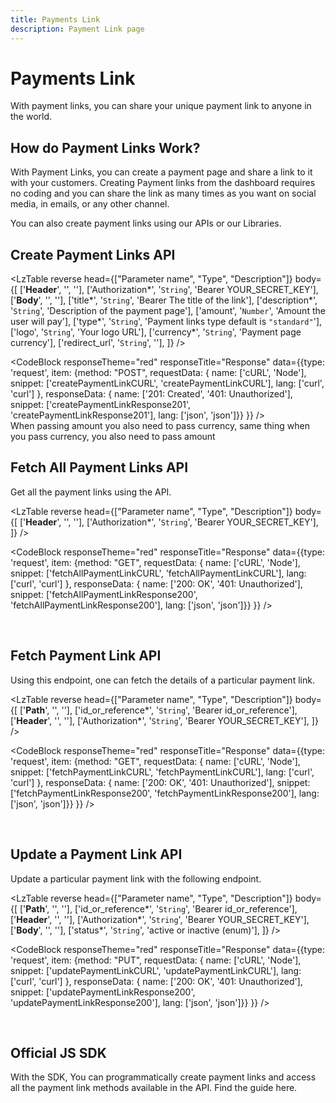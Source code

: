 ```yaml
---
title: Payments Link
description: Payment Link page
---
```


# Payments Link

With payment links, you can share your unique payment link to anyone in the world.
<Divider className='max-w-100 mt-1 mb-8' />

## How do Payment Links Work?

With Payment Links, you can create a payment page and share a link to it with your customers. Creating Payment links from the dashboard requires no coding and you can share the link as many times as you want on social media, in emails, or any other channel.

You can also create payment links using our APIs or our Libraries.
<Divider className='max-w-100 mt-1 mb-8' />
<br />

## Create Payment Links API

<LzTable 
  reverse
  head={["Parameter name", "Type", "Description"]}
  body={[
    ['<strong>Header</strong>', '', ''],
    ['Authorization*', '<code>String</code>', 'Bearer YOUR_SECRET_KEY'],
    ['<strong>Body</strong>', '', ''],
    ['title*', '<code>String</code>', 'Bearer The title of the link'],
    ['description*', '<code>String</code>', 'Description of the payment page'],
    ['amount', '<code>Number</code>', 'Amount the user will pay'],
    ['type*', '<code>String</code>', 'Payment links type default is <code>"standard"</code>'],
    ['logo', '<code>String</code>', 'Your logo URL'],
    ['currency*', '<code>String</code>', 'Payment page currency'],
    ['redirect_url', '<code>String</code>', ''],
  ]}
/>

<CodeBlock 
  responseTheme="red" 
  responseTitle="Response" 
  data={{type: 'request', item: {method: "POST", requestData: {
    name: ['cURL', 'Node'], 
    snippet: ['createPaymentLinkCURL', 'createPaymentLinkCURL'], 
    lang: ['curl', 'curl']
    }, 
    responseData: {
      name: ['201: Created', '401: Unauthorized'], 
      snippet: ['createPaymentLinkResponse201', 'createPaymentLinkResponse201'], 
      lang: ['json', 'json']}} 
    }} 
  />
<br />
<Alert>When passing amount you also need to pass currency, same thing when you pass currency, you also need to pass amount</Alert>
<Divider className='max-w-100 mt-1 mb-8' />

## Fetch All Payment Links API
Get all the payment links using the API.

<LzTable 
  reverse
  head={["Parameter name", "Type", "Description"]}
  body={[
    ['<strong>Header</strong>', '', ''],
    ['Authorization*', '<code>String</code>', 'Bearer YOUR_SECRET_KEY'],
  ]}
/>

<CodeBlock 
  responseTheme="red" 
  responseTitle="Response" 
  data={{type: 'request', item: {method: "GET", requestData: {
    name: ['cURL', 'Node'], 
    snippet: ['fetchAllPaymentLinkCURL', 'fetchAllPaymentLinkCURL'], 
    lang: ['curl', 'curl']
  }, 
  responseData: {
    name: ['200: OK', '401: Unauthorized'], 
    snippet: ['fetchAllPaymentLinkResponse200', 'fetchAllPaymentLinkResponse200'], 
    lang: ['json', 'json']}} 
  }} 
/>

<Divider className='max-w-100 mt-1 mb-8' />
<br />

## Fetch Payment Link API
Using this endpoint, one can fetch the details of a particular payment link.

<LzTable 
  reverse
  head={["Parameter name", "Type", "Description"]}
  body={[
    ['<strong>Path</strong>', '', ''],
    ['id_or_reference*', '<code>String</code>', 'Bearer id_or_reference'],
    ['<strong>Header</strong>', '', ''],
    ['Authorization*', '<code>String</code>', 'Bearer YOUR_SECRET_KEY'],
  ]}
/>

<CodeBlock 
  responseTheme="red" 
  responseTitle="Response" 
  data={{type: 'request', item: {method: "GET", requestData: {
    name: ['cURL', 'Node'], 
    snippet: ['fetchPaymentLinkCURL', 'fetchPaymentLinkCURL'], 
    lang: ['curl', 'curl']
  }, 
  responseData: {
    name: ['200: OK', '401: Unauthorized'], 
    snippet: ['fetchPaymentLinkResponse200', 'fetchPaymentLinkResponse200'], 
    lang: ['json', 'json']}} 
  }}
/>

<Divider className='max-w-100 mt-1 mb-8' />
<br />

## Update a Payment Link API
Update a particular payment link with the following endpoint.

<LzTable 
  reverse
  head={["Parameter name", "Type", "Description"]}
  body={[
    ['<strong>Path</strong>', '', ''],
    ['id_or_reference*', '<code>String</code>', 'Bearer id_or_reference'],
    ['<strong>Header</strong>', '', ''],
    ['Authorization*', '<code>String</code>', 'Bearer YOUR_SECRET_KEY'],
    ['<strong>Body</strong>', '', ''],
    ['status*', '<code>String</code>', 'active or inactive (enum)'],
  ]}
/>

<CodeBlock 
  responseTheme="red" 
  responseTitle="Response" 
  data={{type: 'request', item: {method: "PUT", requestData: {
    name: ['cURL', 'Node'], 
    snippet: ['updatePaymentLinkCURL', 'updatePaymentLinkCURL'], 
    lang: ['curl', 'curl']
  }, 
  responseData: {
    name: ['200: OK', '401: Unauthorized'], 
    snippet: ['updatePaymentLinkResponse200', 'updatePaymentLinkResponse200'], 
    lang: ['json', 'json']}} 
  }} 
/>

<Divider className='max-w-100 mt-1 mb-8' />
<br />

## Official JS SDK
With the SDK, You can programmatically create payment links and access all the payment link methods available in the API. Find the guide here.

<Divider className='max-w-100 mt-1 mb-8' />